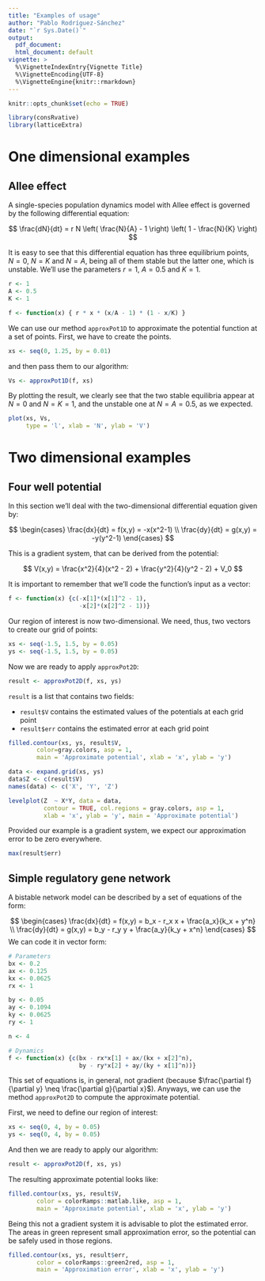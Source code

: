 ```yaml
---
title: "Examples of usage"
author: "Pablo Rodríguez-Sánchez"
date: "`r Sys.Date()`"
output: 
  pdf_document:
  html_document: default
vignette: >
  %\VignetteIndexEntry{Vignette Title}
  %\VignetteEncoding{UTF-8}
  %\VignetteEngine{knitr::rmarkdown}
---
```


```r
knitr::opts_chunk$set(echo = TRUE)

library(consRvative)
library(latticeExtra)
```

# One dimensional examples

## Allee effect
A single-species population dynamics model with Allee effect is governed by the following differential equation:

$$
\frac{dN}{dt} = r N \left( \frac{N}{A} - 1 \right) \left( 1 - \frac{N}{K} \right)
$$

It is easy to see that this differential equation has three equilibrium points, $N = 0$, $N = K$ and $N = A$, being all of them stable but the latter one, which is unstable. We'll use the parameters $r = 1$, $A = 0.5$ and $K = 1$.

```r
r <- 1
A <- 0.5
K <- 1

f <- function(x) { r * x * (x/A - 1) * (1 - x/K) }
```

We can use our method `approxPot1D` to approximate the potential function at a set of points. First, we have to create the points. 

```r
xs <- seq(0, 1.25, by = 0.01)
```

and then pass them to our algorithm:

```r
Vs <- approxPot1D(f, xs)
```

By plotting the result, we clearly see that the two stable equilibria appear at $N = 0$ and $N = K = 1$, and the unstable one at $N = A = 0.5$, as we expected.

```r
plot(xs, Vs, 
     type = 'l', xlab = 'N', ylab = 'V')
```

# Two dimensional examples

## Four well potential
In this section we'll deal with the two-dimensional differential equation given by:

$$
\begin{cases}
\frac{dx}{dt} = f(x,y) = -x(x^2-1) \\
\frac{dy}{dt} = g(x,y) = -y(y^2-1)
\end{cases}
$$

This is a gradient system, that can be derived from the potential:

$$
V(x,y) = \frac{x^2}{4}(x^2 - 2) + \frac{y^2}{4}(y^2 - 2) + V_0
$$

It is important to remember that we'll code the function's input as a vector:

```r
f <- function(x) {c(-x[1]*(x[1]^2 - 1), 
                    -x[2]*(x[2]^2 - 1))}
```

Our region of interest is now two-dimensional. We need, thus, two vectors to create our grid of points:

```r
xs <- seq(-1.5, 1.5, by = 0.05)
ys <- seq(-1.5, 1.5, by = 0.05)
```

Now we are ready to apply `approxPot2D`:

```r
result <- approxPot2D(f, xs, ys)
```

`result` is a list that contains two fields:

* `result$V` contains the estimated values of the potentials at each grid point
* `result$err` contains the estimated error at each grid point

```r
filled.contour(xs, ys, result$V, 
        color=gray.colors, asp = 1,
        main = 'Approximate potential', xlab = 'x', ylab = 'y')
```

```r
data <- expand.grid(xs, ys)
data$Z <- c(result$V)
names(data) <- c('X', 'Y', 'Z')

levelplot(Z  ~ X*Y, data = data, 
          contour = TRUE, col.regions = gray.colors, asp = 1,
          xlab = 'x', ylab = 'y', main = 'Approximate potential')
```

Provided our example is a gradient system, we expect our approximation error to be zero everywhere.

```r
max(result$err)
```

## Simple regulatory gene network
A bistable network model can be described by a set of equations of the form:

$$
\begin{cases}
  \frac{dx}{dt} = f(x,y) = b_x - r_x x + \frac{a_x}{k_x + y^n} \\
  \frac{dy}{dt} = g(x,y) = b_y - r_y y + \frac{a_y}{k_y + x^n}
\end{cases}
$$
We can code it in vector form:

```r
# Parameters
bx <- 0.2
ax <- 0.125
kx <- 0.0625
rx <- 1

by <- 0.05
ay <- 0.1094
ky <- 0.0625
ry <- 1

n <- 4

# Dynamics
f <- function(x) {c(bx - rx*x[1] + ax/(kx + x[2]^n), 
                    by - ry*x[2] + ay/(ky + x[1]^n))}
```

This set of equations is, in general, not gradient (because $\frac{\partial f}{\partial y} \neq \frac{\partial g}{\partial x}$). Anyways, we can use the method `approxPot2D` to compute the approximate potential.

First, we need to define our region of interest:

```r
xs <- seq(0, 4, by = 0.05)
ys <- seq(0, 4, by = 0.05)
```

And then we are ready to apply our algorithm:

```r
result <- approxPot2D(f, xs, ys)
```

The resulting approximate potential looks like:

```r
filled.contour(xs, ys, result$V, 
        color = colorRamps::matlab.like, asp = 1,
        main = 'Approximate potential', xlab = 'x', ylab = 'y')

```

Being this not a gradient system it is advisable to plot the estimated error. The areas in green represent small approximation error, so the potential can be safely used in those regions.

```r
filled.contour(xs, ys, result$err, 
        color = colorRamps::green2red, asp = 1,
        main = 'Approximation error', xlab = 'x', ylab = 'y')
```


